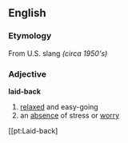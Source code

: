 ==English==
=== Etymology ===
From U.S. slang ''(circa 1950's)''
=== Adjective ===
'''laid-back'''
# [[relaxed]] and easy-going
# an [[absence]] of stress or [[worry]]


[[pt:Laid-back]